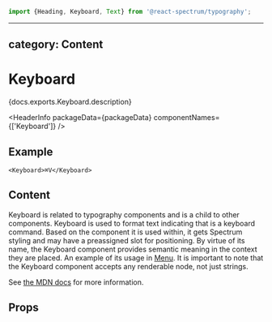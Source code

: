 <!-- Copyright 2020 Adobe. All rights reserved.
This file is licensed to you under the Apache License, Version 2.0 (the "License");
you may not use this file except in compliance with the License. You may obtain a copy
of the License at http://www.apache.org/licenses/LICENSE-2.0
Unless required by applicable law or agreed to in writing, software distributed under
the License is distributed on an "AS IS" BASIS, WITHOUT WARRANTIES OR REPRESENTATIONS
OF ANY KIND, either express or implied. See the License for the specific language
governing permissions and limitations under the License. -->



```jsx import
import {Heading, Keyboard, Text} from '@react-spectrum/typography';
```

---
category: Content
---

# Keyboard

<p>{docs.exports.Keyboard.description}</p>

<HeaderInfo
  packageData={packageData}
  componentNames={['Keyboard']} />

## Example

```tsx example
<Keyboard>⌘V</Keyboard>
```

## Content

Keyboard is related to typography components and is a child to other
components. Keyboard is used to format text indicating that is a keyboard
command. Based on the component it is used within, it gets Spectrum styling
and may have a preassigned slot for positioning. By virtue of its name, the
Keyboard component provides semantic meaning in the context they are placed.
An example of its usage in [Menu](MenuTrigger.html#complex-menu-items).
It is important to note that the Keyboard component accepts any renderable
node, not just strings.

See [the MDN docs](https://developer.mozilla.org/en-US/docs/Web/HTML/Element/kbd) for more information.

## Props

<PropTable component={docs.exports.Keyboard} links={docs.links} />
